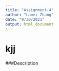 ```yaml
---
title: "Assignment-4"
author: "Lamei Zhang"
date: "9/30/2021"
output: html_document
---
```

# kjj  

###Description



```r



```

